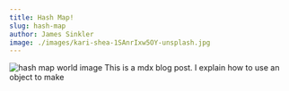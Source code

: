 ```yaml
---
title: Hash Map!
slug: hash-map
author: James Sinkler
image: ./images/kari-shea-1SAnrIxw5OY-unsplash.jpg
---
```



![hash map world image](./images/kari-shea-1SAnrIxw5OY-unsplash.jpg)
This is a mdx blog post. I explain how to use an object to make
